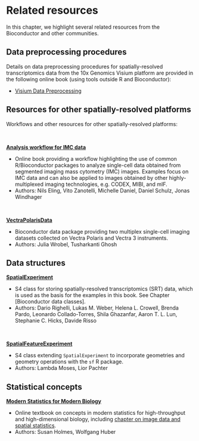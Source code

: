# Related resources

In this chapter, we highlight several related resources from the Bioconductor and other communities.


## Data preprocessing procedures

Details on data preprocessing procedures for spatially-resolved transcriptomics data from the 10x Genomics Visium platform are provided in the following online book (using tools outside R and Bioconductor):

- [Visium Data Preprocessing](https://lmweber.org/Visium-data-preprocessing/)



## Resources for other spatially-resolved platforms

Workflows and other resources for other spatially-resolved platforms:

\

[**Analysis workflow for IMC data**](https://bodenmillergroup.github.io/IMCDataAnalysis/)

- Online book providing a workflow highlighting the use of common R/Bioconductor packages to analyze single-cell data obtained from segmented imaging mass cytometry (IMC) images. Examples focus on IMC data and can also be applied to images obtained by other highly-multiplexed imaging technologies, e.g. CODEX, MIBI, and mIF.
- Authors: Nils Eling, Vito Zanotelli, Michelle Daniel, Daniel Schulz, Jonas Windhager

\

[**VectraPolarisData**](https://bioconductor.org/packages/VectraPolarisData)

- Bioconductor data package providing two multiplex single-cell imaging datasets collected on Vectra Polaris and Vectra 3 instruments.
- Authors: Julia Wrobel, Tusharkanti Ghosh



## Data structures

[**SpatialExperiment**](https://bioconductor.org/packages/SpatialExperiment)

- S4 class for storing spatially-resolved transcriptomics (SRT) data, which is used as the basis for the examples in this book. See Chapter [Bioconductor data classes].
- Authors: Dario Righelli, Lukas M. Weber, Helena L. Crowell, Brenda Pardo, Leonardo Collado-Torres, Shila Ghazanfar, Aaron T. L. Lun, Stephanie C. Hicks, Davide Risso

\

[**SpatialFeatureExperiment**](https://github.com/pachterlab/SpatialFeatureExperiment)

- S4 class extending `SpatialExperiment` to incorporate geometries and geometry operations with the `sf` R package.
- Authors: Lambda Moses, Lior Pachter



## Statistical concepts

[**Modern Statistics for Modern Biology**](https://www.huber.embl.de//msmb/index.html)

- Online textbook on concepts in modern statistics for high-throughput and high-dimensional biology, including [chapter on image data and spatial statistics](https://www.huber.embl.de//msmb/Chap-Images.html).
- Authors: Susan Holmes, Wolfgang Huber


